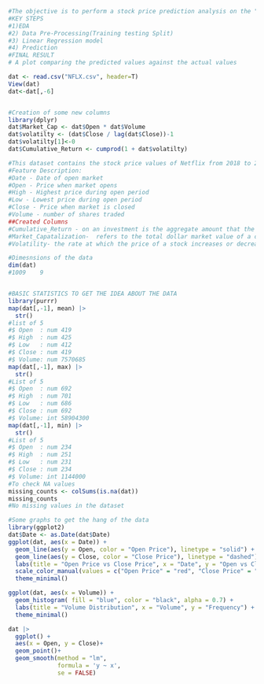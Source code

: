 ```r
#The objective is to perform a stock price prediction analysis on the "Netflix Stock" dataset, #covering the period from 2018 to 2022.Our goal is to build a linear regression model to predict the #closing prices of Netflix stock based on historical data.
#KEY STEPS
#1)EDA
#2) Data Pre-Processing(Training testing Split)
#3) Linear Regression model
#4) Prediction 
#FINAL RESULT
# A plot comparing the predicted values against the actual values


```


```r
dat <- read.csv("NFLX.csv", header=T)
View(dat)
dat<-dat[,-6]


#Creation of some new columns
library(dplyr)
dat$Market_Cap <- dat$Open * dat$Volume
dat$volatilty <- (dat$Close / lag(dat$Close))-1
dat$volatilty[1]<-0
dat$Cumulative_Return <- cumprod(1 + dat$volatilty)

#This dataset contains the stock price values of Netflix from 2018 to 2022.
#Feature Description:
#Date - Date of open market
#Open - Price when market opens
#High - Highest price during open period
#Low - Lowest price during open period
#Close - Price when market is closed
#Volume - number of shares traded
##Created Columns
#Cumulative_Return - on an investment is the aggregate amount that the investment has gained or lost over time
#Market_Capatalization-  refers to the total dollar market value of a company's outstanding shares of stock
#Volatility- the rate at which the price of a stock increases or decreases over a particular period.
```

```r
#Dimesnsions of the data
dim(dat)
#1009    9


#BASIC STATISTICS TO GET THE IDEA ABOUT THE DATA
library(purrr)
map(dat[,-1], mean) |>
  str()
#list of 5
#$ Open  : num 419
#$ High  : num 425
#$ Low   : num 412
#$ Close : num 419
#$ Volume: num 7570685
map(dat[,-1], max) |>
  str()
#List of 5
#$ Open  : num 692
#$ High  : num 701
#$ Low   : num 686
#$ Close : num 692
#$ Volume: int 58904300
map(dat[,-1], min) |>
  str()
#List of 5
#$ Open  : num 234
#$ High  : num 251
#$ Low   : num 231
#$ Close : num 234
#$ Volume: int 1144000
#To check NA values
missing_counts <- colSums(is.na(dat))
missing_counts
#No missing values in the dataset

```



```r
#Some graphs to get the hang of the data
library(ggplot2)
dat$Date <- as.Date(dat$Date)
ggplot(dat, aes(x = Date)) +
  geom_line(aes(y = Open, color = "Open Price"), linetype = "solid") +
  geom_line(aes(y = Close, color = "Close Price"), linetype = "dashed") +
  labs(title = "Open Price vs Close Price", x = "Date", y = "Open vs Close Price") +
  scale_color_manual(values = c("Open Price" = "red", "Close Price" = "green")) +
  theme_minimal()
```

```r
ggplot(dat, aes(x = Volume)) +
  geom_histogram( fill = "blue", color = "black", alpha = 0.7) +
  labs(title = "Volume Distribution", x = "Volume", y = "Frequency") +
  theme_minimal()
```

```r

dat |>
  ggplot() +
  aes(x = Open, y = Close)+
  geom_point()+
  geom_smooth(method = "lm",
              formula = 'y ~ x',
              se = FALSE)

```
